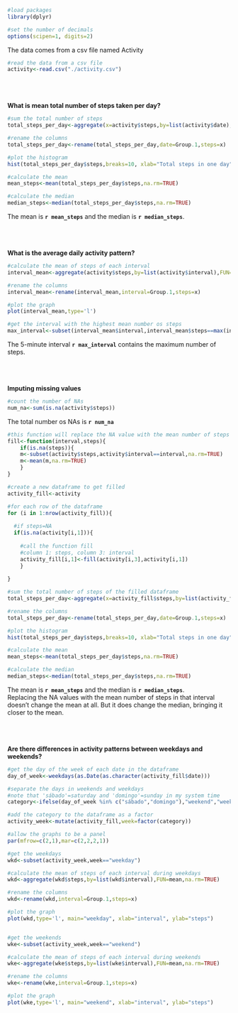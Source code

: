 ```r
#load packages
library(dplyr)

#set the number of decimals
options(scipen=1, digits=2)
```

The data comes from a csv file named Activity
```r
#read the data from a csv file
activity<-read.csv("./activity.csv")
```
<br/>
<br/>
<br/>
**What is mean total number of steps taken per day?**

```r
#sum the total number of steps
total_steps_per_day<-aggregate(x=activity$steps,by=list(activity$date),sum)

#rename the columns
total_steps_per_day<-rename(total_steps_per_day,date=Group.1,steps=x)

#plot the histogram
hist(total_steps_per_day$steps,breaks=10, xlab="Total steps in one day", main="")
```

```r
#calculate the mean
mean_steps<-mean(total_steps_per_day$steps,na.rm=TRUE)

#calculate the median
median_steps<-median(total_steps_per_day$steps,na.rm=TRUE)
```

The mean is **`r mean_steps`** and the median is **`r median_steps`**.  
  
<br/>
<br/>
<br/>
**What is the average daily activity pattern?**

```r
#calculate the mean of steps of each interval
interval_mean<-aggregate(activity$steps,by=list(activity$interval),FUN=mean,na.rm=TRUE)

#rename the columns
interval_mean<-rename(interval_mean,interval=Group.1,steps=x)

#plot the graph
plot(interval_mean,type='l')
```



```r
#get the interval with the highest mean number os steps
max_interval<-subset(interval_mean$interval,interval_mean$steps==max(interval_mean$steps))
```
The 5-minute interval **`r max_interval`** contains the maximum number of steps.

<br/>
<br/>
<br/>
**Imputing missing values**


```r
#count the number of NAs
num_na<-sum(is.na(activity$steps))
```
The total number os NAs is **`r num_na`**  


```r
#this function will replace the NA value with the mean number of steps in that interval
fill<-function(interval,steps){
    if(is.na(steps)){
    m<-subset(activity$steps,activity$interval==interval,na.rm=TRUE)
    m<-mean(m,na.rm=TRUE)
    }
}

#create a new dataframe to get filled
activity_fill<-activity

#for each row of the dataframe
for (i in 1:nrow(activity_fill)){
  
  #if steps=NA
  if(is.na(activity[i,1])){
    
    #call the function fill
    #column 1: steps, column 3: interval
    activity_fill[i,1]<-fill(activity[i,3],activity[i,1])
    }
  
}

#sum the total number of steps of the filled dataframe
total_steps_per_day<-aggregate(x=activity_fill$steps,by=list(activity_fill$date),sum)

#rename the columns
total_steps_per_day<-rename(total_steps_per_day,date=Group.1,steps=x)

#plot the histogram
hist(total_steps_per_day$steps,breaks=10, xlab="Total steps in one day", main="")

#calculate the mean
mean_steps<-mean(total_steps_per_day$steps,na.rm=TRUE)

#calculate the median
median_steps<-median(total_steps_per_day$steps,na.rm=TRUE)
```

The mean is **`r mean_steps`** and the median is **`r median_steps`**.  
Replacing the NA values with the mean number of steps in that interval doesn't change the mean at all. But it does change the median, bringing it closer to the mean.

<br/>
<br/>
<br/>
**Are there differences in activity patterns between weekdays and weekends?**


```r

#get the day of the week of each date in the dataframe
day_of_week<-weekdays(as.Date(as.character(activity_fill$date)))

#separate the days in weekends and weekdays
#note that 'sábado'=saturday and 'domingo'=sunday in my system time
category<-ifelse(day_of_week %in% c("sábado","domingo"),"weekend","weekday")

#add the category to the dataframe as a factor
activity_week<-mutate(activity_fill,week=factor(category))

#allow the graphs to be a panel
par(mfrow=c(2,1),mar=c(2,2,2,1))

#get the weekdays
wkd<-subset(activity_week,week=="weekday")

#calculate the mean of steps of each interval during weekdays
wkd<-aggregate(wkd$steps,by=list(wkd$interval),FUN=mean,na.rm=TRUE)

#rename the columns
wkd<-rename(wkd,interval=Group.1,steps=x)

#plot the graph
plot(wkd,type='l', main="weekday", xlab="interval", ylab="steps")


#get the weekends
wke<-subset(activity_week,week=="weekend")

#calculate the mean of steps of each interval during weekends
wke<-aggregate(wke$steps,by=list(wke$interval),FUN=mean,na.rm=TRUE)

#rename the columns
wke<-rename(wke,interval=Group.1,steps=x)

#plot the graph
plot(wke,type='l', main="weekend", xlab="interval", ylab="steps")

```